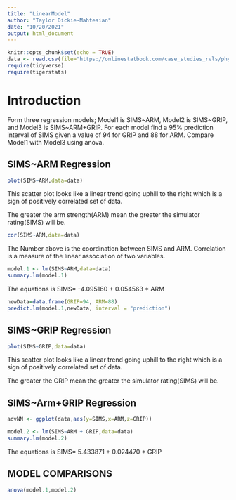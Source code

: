 ```yaml
---
title: "LinearModel"
author: "Taylor Dickie-Mahtesian"
date: "10/20/2021"
output: html_document
---
```


```r
knitr::opts_chunk$set(echo = TRUE)
data <- read.csv(file="https://onlinestatbook.com/case_studies_rvls/physical_strength/data.txt",sep="",header=TRUE)
require(tidyverse)
require(tigerstats)
```

# Introduction

Form three regression models; Model1 is SIMS~ARM, Model2 is SIMS~GRIP, and Model3 is SIMS~ARM+GRIP. For each model find a 95% prediction interval of SIMS given a value of 94  for GRIP and 88 for ARM. Compare Model1 with Model3 using anova.  

## SIMS~ARM Regression

```r
plot(SIMS~ARM,data=data)
```

This scatter plot looks like a linear trend going uphill to the right which is a sign of positively correlated set of data.

The greater the arm strength(ARM) mean the greater the simulator rating(SIMS) will be.

```r
cor(SIMS~ARM,data=data)
```
The Number above is the coordination between SIMS and ARM. Correlation is a measure of the linear association of two variables.  

```r
model.1 <- lm(SIMS~ARM,data=data)
summary.lm(model.1)
```

The equations is SIMS= -4.095160 + 0.054563 * ARM

```r
newData=data.frame(GRIP=94, ARM=88)
predict.lm(model.1,newData, interval = "prediction")
```


## SIMS~GRIP Regression


```r
plot(SIMS~GRIP,data=data)
```

This scatter plot looks like a linear trend going uphill to the right which is a sign of positively correlated set of data.

The greater the GRIP mean the greater the simulator rating(SIMS) will be.

## SIMS~Arm+GRIP Regression

```r
advNN <- ggplot(data,aes(y=SIMS,x=ARM,z=GRIP))
```

```r
model.2 <- lm(SIMS~ARM + GRIP,data=data)
summary.lm(model.2)
``` 

The equations is SIMS= 5.433871 + 0.024470 * GRIP

## MODEL COMPARISONS

```r
anova(model.1,model.2)
```